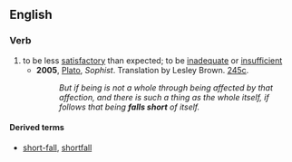 ==English==
===Verb===
{{en-verb|falls short|falling short|fell short|fallen short}}

# to be less [[satisfactory]] than expected; to be [[inadequate]] or [[insufficient]]
#* '''2005''', [[w:Plato|Plato]], ''Sophist''.  Translation by Lesley Brown. [[w:Stephanus pagination|245c]].
#*: ''But if being is not a whole through being affected by that affection, and there is such a thing as the whole itself, if follows that being '''falls short''' of itself.''

====Derived terms====
*[[short-fall]], [[shortfall]]